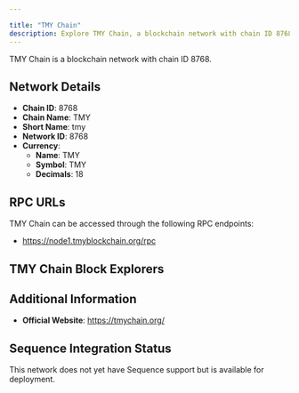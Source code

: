 ```yaml
---

title: "TMY Chain"
description: Explore TMY Chain, a blockchain network with chain ID 8768. Learn about its native currency, TMY, and how to interact with the network.
---
```




TMY Chain is a blockchain network with chain ID 8768.

## Network Details

- **Chain ID**: 8768
- **Chain Name**: TMY
- **Short Name**: tmy
- **Network ID**: 8768
- **Currency**: 
  - **Name**: TMY
  - **Symbol**: TMY
  - **Decimals**: 18

## RPC URLs

TMY Chain can be accessed through the following RPC endpoints:

- https://node1.tmyblockchain.org/rpc

## TMY Chain Block Explorers



## Additional Information

- **Official Website**: https://tmychain.org/

## Sequence Integration Status

This network does not yet have Sequence support but is available for deployment.
